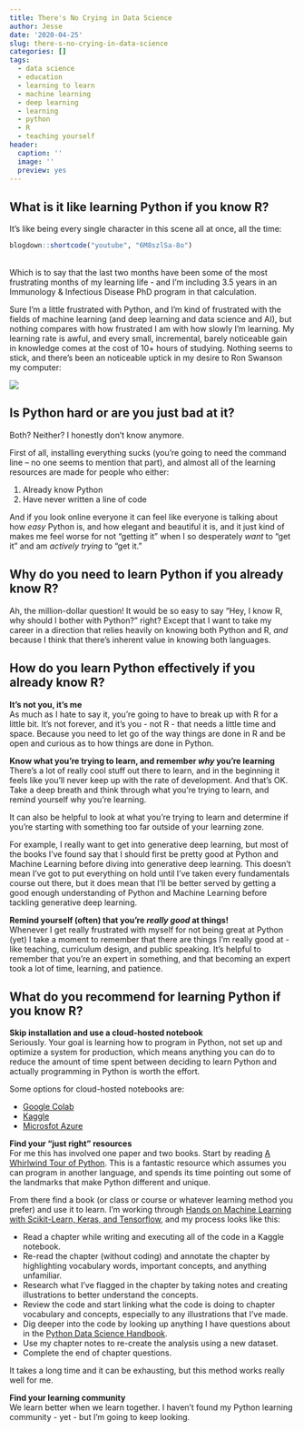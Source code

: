 ```yaml
---
title: There's No Crying in Data Science
author: Jesse
date: '2020-04-25'
slug: there-s-no-crying-in-data-science
categories: []
tags:
  - data science
  - education
  - learning to learn
  - machine learning
  - deep learning
  - learning
  - python
  - R
  - teaching yourself
header:
  caption: ''
  image: ''
  preview: yes
---
```

## What is it like learning Python if you know R?

It's like being every single character in this scene all at once, all the time:

```r
blogdown::shortcode("youtube", "6M8szlSa-8o")
```
</br>
Which is to say that the last two months have been some of the most frustrating months of my learning life - and I'm including 3.5 years in an Immunology & Infectious Disease PhD program in that calculation. 

Sure I'm a little frustrated with Python, and I'm kind of frustrated with the fields of machine learning (and deep learning and data science and AI), but nothing compares with how frustrated I am with how slowly I'm learning. 
My learning rate is awful, and every small, incremental, barely noticeable gain in knowledge comes at the cost of 10+ hours of studying.
Nothing seems to stick, and there's been an noticeable uptick in my desire to Ron Swanson my computer:

![](https://media.giphy.com/media/5eFp76zhsq3uw/giphy.gif)

## Is Python hard or are you just bad at it?

Both? 
Neither?
I honestly don't know anymore.

First of all, installing everything sucks (you're going to need the command line -- no one seems to mention that part), and almost all of the learning resources are made for people who either:

1. Already know Python 
2. Have never written a line of code

And if you look online everyone it can feel like everyone is talking about how _easy_ Python is, and how elegant and beautiful it is, and it just kind of makes me feel worse for not "getting it" when I so desperately _want_ to "get it" and am _actively trying_ to "get it."

## Why do you need to learn Python if you already know R?
Ah, the million-dollar question! 
It would be so easy to say "Hey, I know R, why should I bother with Python?" right?
Except that I want to take my career in a direction that relies heavily on knowing both Python and R, _and_ because I think that there's inherent value in knowing both languages.

## How do you learn Python effectively if you already know R?

**It's not you, it's me**  
As much as I hate to say it, you're going to have to break up with R for a little bit. 
It's not forever, and it's you - not R - that needs a little time and space.
Because you need to let go of the way things are done in R and be open and curious as to how things are done in Python. 

**Know what you're trying to learn, and remember _why_ you're learning**  
There's a lot of really cool stuff out there to learn, and in the beginning it feels like you'll never keep up with the rate of development. 
And that's OK.
Take a deep breath and think through what you're trying to learn, and remind yourself why you're learning.

It can also be helpful to look at what you're trying to learn and determine if you're starting with something too far outside of your learning zone.

For example, I really want to get into generative deep learning, but most of the books I've found say that I should first be pretty good at Python and Machine Learning before diving into generative deep learning. 
This doesn't mean I've got to put everything on hold until I've taken every fundamentals course out there, but it does mean that I'll be better served by getting a good enough understanding of Python and Machine Learning before tackling generative deep learning.

**Remind yourself (often) that you're _really good_ at things!**  
Whenever I get really frustrated with myself for not being great at Python (yet) I take a moment to remember that there are things I'm really good at - like teaching, curriculum design, and public speaking.
It's helpful to remember that you're an expert in something, and that becoming an expert took a lot of time, learning, and patience.

## What do you recommend for learning Python if you know R?

**Skip installation and use a cloud-hosted notebook**    
Seriously.
Your goal is learning how to program in Python, not set up and optimize a system for production, which means anything you can do to reduce the amount of time spent between deciding to learn Python and actually programming in Python is worth the effort.

Some options for cloud-hosted notebooks are: 

- [Google Colab](https://colab.research.google.com/notebooks/intro.ipynb#scrollTo=GJBs_flRovLc)
- [Kaggle](https://www.kaggle.com/notebooks)
- [Microsfot Azure](https://notebooks.azure.com/)

**Find your "just right" resources**  
For me this has involved one paper and two books. 
Start by reading [A Whirlwind Tour of Python](https://jakevdp.github.io/WhirlwindTourOfPython/). This is a fantastic resource which assumes you can program in another language, and spends its time pointing out some of the landmarks that make Python different and unique. 

From there find a book (or class or course or whatever learning method you prefer) and use it to learn. 
I'm working through [Hands on Machine Learning with Scikit-Learn, Keras, and Tensorflow](https://www.lpsm.paris/pageperso/has/source/Hand-on-ML.pdf), and my process looks like this:

- Read a chapter while writing and executing all of the code in a Kaggle notebook.
- Re-read the chapter (without coding) and annotate the chapter by highlighting vocabulary words, important concepts, and anything unfamiliar. 
- Research what I've flagged in the chapter by taking notes and creating illustrations to better understand the concepts.
- Review the code and start linking what the code is doing to chapter vocabulary and concepts, especially to any illustrations that I've made.
- Dig deeper into the code by looking up anything I have questions about in the [Python Data Science Handbook](https://jakevdp.github.io/PythonDataScienceHandbook/).
- Use my chapter notes to re-create the analysis using a new dataset.
- Complete the end of chapter questions.

It takes a long time and it can be exhausting, but this method works really well for me.

**Find your learning community**  
We learn better when we learn together. 
I haven't found my Python learning community - yet - but I'm going to keep looking.

